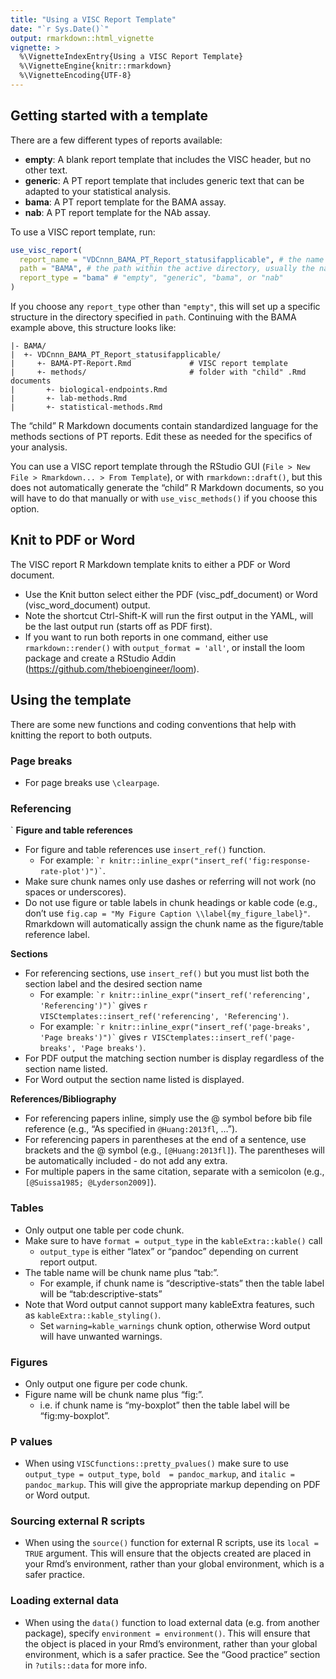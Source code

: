 ```yaml
---
title: "Using a VISC Report Template"
date: "`r Sys.Date()`"
output: rmarkdown::html_vignette
vignette: >
  %\VignetteIndexEntry{Using a VISC Report Template}
  %\VignetteEngine{knitr::rmarkdown}
  %\VignetteEncoding{UTF-8}
---
```


## Getting started with a template

There are a few different types of reports available:

* **empty**: A blank report template that includes the VISC header, but no other text.
* **generic**: A PT report template that includes generic text that can be adapted to your statistical analysis.
* **bama**: A PT report template for the BAMA assay.
* **nab**: A PT report template for the NAb assay.

To use a VISC report template, run:

```r
use_visc_report(
  report_name = "VDCnnn_BAMA_PT_Report_statusifapplicable", # the name of the report file
  path = "BAMA", # the path within the active directory, usually the name of the assay
  report_type = "bama" # "empty", "generic", "bama", or "nab"
)
```

If you choose any `report_type` other than `"empty"`, this will set 
up a specific structure in the directory specified in `path`. Continuing with the BAMA
example above, this structure looks like:

```
|- BAMA/
|  +- VDCnnn_BAMA_PT_Report_statusifapplicable/              
|     +- BAMA-PT-Report.Rmd             # VISC report template
|     +- methods/                       # folder with "child" .Rmd documents
|       +- biological-endpoints.Rmd
|       +- lab-methods.Rmd
|       +- statistical-methods.Rmd
```

The "child" R Markdown documents contain standardized language for the methods
sections of PT reports. 
Edit these as needed for the specifics of your analysis.

You can use a VISC report template through the RStudio GUI 
(`File > New File > Rmarkdown... > From Template`), 
or with `rmarkdown::draft()`,
but this does not automatically generate the "child" R Markdown documents, 
so you will have to do that manually or with `use_visc_methods()` if you choose this option.

## Knit to PDF or Word

The VISC report R Markdown template knits to either a PDF or Word document. 

* Use the Knit button select either the PDF (visc_pdf_document) or 
Word (visc_word_document) output.
* Note the shortcut Ctrl-Shift-K will run the first output in the YAML, will be the last output run (starts off as PDF first).
* If you want to run both reports in one command, either use `rmarkdown::render()` with `output_format = 'all'`, or install the loom package and create a RStudio Addin (<https://github.com/thebioengineer/loom>).


## Using the template 

There are some new functions and coding conventions that help with knitting the report to both outputs.

### Page breaks

* For page breaks use `\clearpage`.
    
### Referencing
`
**Figure and table references**

* For figure and table references use `insert_ref()` function.
    + For example: `` `r knitr::inline_expr("insert_ref('fig:response-rate-plot')")` ``.
* Make sure chunk names only use dashes or referring will not work (no spaces or underscores).
* Do not use figure or table labels in chunk headings or kable code (e.g., don't use `fig.cap = "My Figure Caption \\label{my_figure_label}"`. Rmarkdown will automatically assign the chunk name as the figure/table reference label.

**Sections** 

* For referencing sections, use `insert_ref()` but you must list both the section label and the desired section name
    + For example: `` `r knitr::inline_expr("insert_ref('referencing', 'Referencing')")` `` gives `r VISCtemplates::insert_ref('referencing', 'Referencing')`.
    + For example: `` `r knitr::inline_expr("insert_ref('page-breaks', 'Page breaks')")` `` gives `r VISCtemplates::insert_ref('page-breaks', 'Page breaks')`.
* For PDF output the matching section number is display regardless of the section name listed.
* For Word output the section name listed is displayed.

**References/Bibliography**

*  For referencing papers inline, simply use the @ symbol before bib file reference (e.g., "As specified in `@Huang:2013fl`, ...").
*  For referencing papers in parentheses at the end of a sentence, use brackets and the @ symbol (e.g., `[@Huang:2013fl]`). The parentheses will be automatically included - do not add any extra.
*  For multiple papers in the same citation, separate with a semicolon (e.g., ` [@Suissa1985; @Lyderson2009]`).

### Tables

* Only output one table per code chunk.
* Make sure to have `format = output_type` in the `kableExtra::kable()` call 
    + `output_type` is either "latex" or "pandoc" depending on current report output.
* The table name will be chunk name plus "tab:".
    + For example, if chunk name is "descriptive-stats" then the table label will be "tab:descriptive-stats"
* Note that Word output cannot support many kableExtra features, such as `kableExtra::kable_styling()`.
   + Set `warning=kable_warnings` chunk option, otherwise Word output will have unwanted warnings.

### Figures

* Only output one figure per code chunk.
* Figure name will be chunk name plus "fig:".
    + i.e. if chunk name is "my-boxplot" then the table label will be "fig:my-boxplot".
    
### P values

* When using `VISCfunctions::pretty_pvalues()` make sure to use `output_type = output_type`,  `bold  = pandoc_markup`, and `italic = pandoc_markup`. This will give the appropriate markup depending on PDF or Word output.

### Sourcing external R scripts

* When using the `source()` function for external R scripts, use its `local = TRUE` argument. This will ensure that the objects created are placed in your Rmd's environment, rather than your global environment, which is a safer practice.

### Loading external data

* When using the `data()` function to load external data (e.g. from another package), specify `environment = environment()`. This will ensure that the object is placed in your Rmd's environment, rather than your global environment, which is a safer practice. See the "Good practice" section in `?utils::data` for more info.

